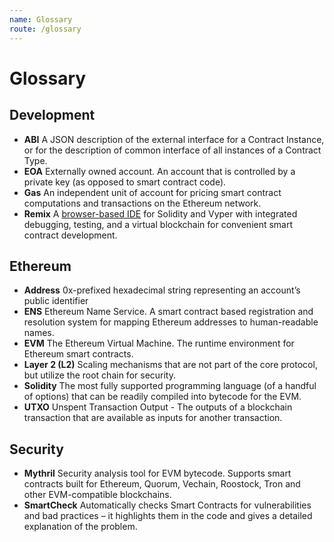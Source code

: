 ```yaml
---
name: Glossary
route: /glossary
---
```


# Glossary

## Development

- **ABI** A JSON description of the external interface for a Contract Instance, or for the description of common interface of all instances of a Contract Type.
- **EOA** Externally owned account. An account that is controlled by a private key (as opposed to smart contract code).
- **Gas** An independent unit of account for pricing smart contract computations and transactions on the Ethereum network.
- **Remix** A [browser-based IDE](https://remix.ethereum.org) for Solidity and Vyper with integrated debugging, testing, and a virtual blockchain for convenient smart contract development.

## Ethereum

- **Address** 0x-prefixed hexadecimal string representing an account’s public identifier
- **ENS** Ethereum Name Service. A smart contract based registration and resolution system for mapping Ethereum addresses to human-readable names.
- **EVM** The Ethereum Virtual Machine. The runtime environment for Ethereum smart contracts.
- **Layer 2 (L2)** Scaling mechanisms that are not part of the core protocol, but utilize the root chain for security.
- **Solidity** The most fully supported programming language (of a handful of options) that can be readily compiled into bytecode for the EVM.
- **UTXO** Unspent Transaction Output - The outputs of a blockchain transaction that are available as inputs for another transaction.

## Security

- **Mythril** Security analysis tool for EVM bytecode. Supports smart contracts built for Ethereum, Quorum, Vechain, Roostock, Tron and other EVM-compatible blockchains.
- **SmartCheck** Automatically checks Smart Contracts for vulnerabilities and bad practices – it highlights them in the code and gives a detailed explanation of the problem.
